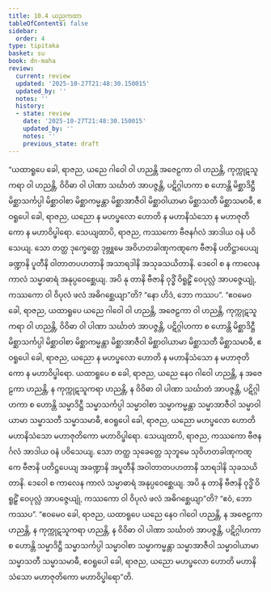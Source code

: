 ```yaml
---
title: 10.4 ယညကထာ
tableOfContents: false
sidebar:
  order: 4
type: tipitaka
basket: su
book: dn-maha
review:
  current: review
  updated: '2025-10-27T21:48:30.150015'
  updated_by: ''
  notes: ''
  history:
  - state: review
    date: '2025-10-27T21:48:30.150015'
    updated_by: ''
    notes: ''
    previous_state: draft
---
```



<ReviewStatus review={frontmatter.review} showDetails={true} />

<HypothesisAnnotation frontmatter={frontmatter} />

<DynamicBreadcrumb />

<Division number="438" book="dn-maha" e="ch" v="7" p="279">

<Paragraph number="1139" book="dn-maha">
“ယထာရူပေ ခေါ, ရာဇည, ယညေ ဂါဝေါ ဝါ ဟညန္တိ အဇေဠကာ ဝါ ဟညန္တိ, ကုက္ကုဋသူကရာ ဝါ ဟညန္တိ, ဝိဝိဓာ ဝါ ပါဏာ သင်္ဃာတံ အာပဇ္ဇန္တိ, ပဋိဂ္ဂါဟကာ စ ဟောန္တိ မိစ္ဆာဒိဋ္ဌီ မိစ္ဆာသင်္ကပ္ပါ မိစ္ဆာဝါစာ မိစ္ဆာကမ္မန္တာ မိစ္ဆာအာဇီဝါ မိစ္ဆာဝါယာမာ မိစ္ဆာသတီ မိစ္ဆာသမာဓီ, ဧဝရူပေါ ခေါ, ရာဇည, ယညော န မဟပ္ဖလော ဟောတိ န မဟာနိသံသော န မဟာဇုတိကော န မဟာဝိပ္ဖါရော. သေယျထာပိ, ရာဇည, ကဿကော ဗီဇနင်္ဂလံ အာဒါယ ဝနံ ပဝိသေယျ. သော တတ္ထ ဒုက္ခေတ္တေ ဒုဗ္ဘူမေ အဝိဟတခါဏုကဏ္ဋကေ ဗီဇာနိ ပတိဋ္ဌာပေယျ ခဏ္ဍာနိ ပူတီနိ ဝါတာတပဟတာနိ အသာရဒါနိ အသုခသယိတာနိ. ဒေဝေါ စ န ကာလေန ကာလံ သမ္မာဓာရံ အနုပ္ပဝေစ္ဆေယျ. အပိ နု တာနိ ဗီဇာနိ ဝုဒ္ဓိံ ဝိရူဠှိံ ဝေပုလ္လံ အာပဇ္ဇေယျုံ, ကဿကော ဝါ ဝိပုလံ ဖလံ အဓိဂစ္ဆေယျာ”တိ? “နော ဟိဒံ, ဘော ကဿပ”.
</Paragraph>

<Paragraph number="1140" book="dn-maha">
“ဧဝမေဝ ခေါ, ရာဇည, ယထာရူပေ ယညေ ဂါဝေါ ဝါ ဟညန္တိ, အဇေဠကာ ဝါ ဟညန္တိ, ကုက္ကုဋသူကရာ ဝါ ဟညန္တိ, ဝိဝိဓာ ဝါ ပါဏာ သင်္ဃာတံ အာပဇ္ဇန္တိ, ပဋိဂ္ဂါဟကာ စ ဟောန္တိ မိစ္ဆာဒိဋ္ဌီ မိစ္ဆာသင်္ကပ္ပါ မိစ္ဆာဝါစာ မိစ္ဆာကမ္မန္တာ မိစ္ဆာအာဇီဝါ မိစ္ဆာဝါယာမာ မိစ္ဆာသတီ မိစ္ဆာသမာဓီ, ဧဝရူပေါ ခေါ, ရာဇည, ယညော န မဟပ္ဖလော ဟောတိ န မဟာနိသံသော န မဟာဇုတိကော န မဟာဝိပ္ဖါရော.
</Paragraph>

<Paragraph number="1141" book="dn-maha">
ယထာရူပေ စ ခေါ, ရာဇည, ယညေ နေဝ ဂါဝေါ ဟညန္တိ, န အဇေဠကာ ဟညန္တိ, န ကုက္ကုဋသူကရာ ဟညန္တိ, န ဝိဝိဓာ ဝါ ပါဏာ သင်္ဃာတံ အာပဇ္ဇန္တိ, ပဋိဂ္ဂါဟကာ စ ဟောန္တိ သမ္မာဒိဋ္ဌီ သမ္မာသင်္ကပ္ပါ သမ္မာဝါစာ သမ္မာကမ္မန္တာ သမ္မာအာဇီဝါ သမ္မာဝါယာမာ သမ္မာသတီ သမ္မာသမာဓီ, ဧဝရူပေါ ခေါ, ရာဇည, ယညော မဟပ္ဖလော ဟောတိ မဟာနိသံသော မဟာဇုတိကော မဟာဝိပ္ဖါရော. သေယျထာပိ, ရာဇည, ကဿကော ဗီဇနင်္ဂလံ အာဒါယ ဝနံ ပဝိသေယျ. သော တတ္ထ သုခေတ္တေ သုဘူမေ သုဝိဟတခါဏုကဏ္ဋကေ ဗီဇာနိ ပတိဋ္ဌပေယျ အခဏ္ဍာနိ အပူတီနိ အဝါတာတပဟတာနိ သာရဒါနိ သုခသယိတာနိ. ဒေဝေါ စ ကာလေန ကာလံ သမ္မာဓာရံ အနုပ္ပဝေစ္ဆေယျ. အပိ နု တာနိ ဗီဇာနိ ဝုဒ္ဓိံ ဝိရူဠှိံ ဝေပုလ္လံ အာပဇ္ဇေယျုံ, ကဿကော ဝါ ဝိပုလံ ဖလံ အဓိဂစ္ဆေယျာ”တိ? “ဧဝံ, ဘော ကဿပ”. “ဧဝမေဝ ခေါ, ရာဇည, ယထာရူပေ ယညေ နေဝ ဂါဝေါ ဟညန္တိ, န အဇေဠကာ ဟညန္တိ, န ကုက္ကုဋသူကရာ ဟညန္တိ, န ဝိဝိဓာ ဝါ ပါဏာ သင်္ဃာတံ အာပဇ္ဇန္တိ, ပဋိဂ္ဂါဟကာ စ ဟောန္တိ သမ္မာဒိဋ္ဌီ သမ္မာသင်္ကပ္ပါ သမ္မာဝါစာ သမ္မာကမ္မန္တာ သမ္မာအာဇီဝါ သမ္မာဝါယာမာ သမ္မာသတီ သမ္မာသမာဓီ, ဧဝရူပေါ ခေါ, ရာဇည, ယညော မဟပ္ဖလော ဟောတိ မဟာနိသံသော မဟာဇုတိကော မဟာဝိပ္ဖါရော”တိ.
</Paragraph>
</Division>